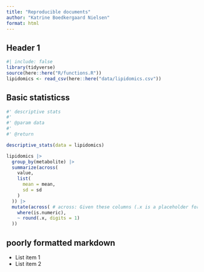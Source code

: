 ```yaml
---
title: "Reproducible documents"
author: "Katrine Boedkergaard Nielsen"
format: html
---
```


## Header 1

```r
#| include: false
library(tidyverse)
source(here::here("R/functions.R"))
lipidomics <- read_csv(here::here("data/lipidomics.csv"))
```

## Basic statisticss

```r
#' descriptive stats
#'
#' @param data 
#'
#' @return

descriptive_stats(data = lipidomics)

lipidomics |>
  group_by(metabolite) |>
  summarize(across(
    value,
    list(
      mean = mean,
      sd = sd
    )
  )) |>
  mutate(across( # across: Given these columns (.x is a placeholder for the column), do this action
    where(is.numeric),
    ~ round(.x, digits = 1)
  ))
```

## poorly formatted markdown

-   List item 1
-   List item 2
